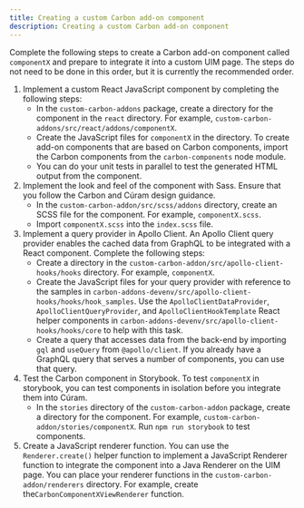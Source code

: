 ```yaml
---
title: Creating a custom Carbon add-on component
description: Creating a custom Carbon add-on component
---
```


Complete the following steps to create a Carbon add-on component called `componentX` and prepare to integrate it into a custom UIM page.
The steps do not need to be done in this order, but it is currently the recommended order.

1. Implement a custom React JavaScript component by completing the following steps:
   - In the `custom-carbon-addons` package, create a directory for the component in the `react` directory. For example, `custom-carbon-addons/src/react/addons/componentX`.
   - Create the JavaScript files for `componentX` in the directory. To create add-on components that are based on Carbon components, import the Carbon components from the `carbon-components` node module.
   - You can do your unit tests in parallel to test the generated HTML output from the component.
2. Implement the look and feel of the component with Sass. Ensure that you follow the Carbon and Cúram design guidance.
   - In the `custom-carbon-addon/src/scss/addons` directory, create an SCSS file for the component. For example, `componentX.scss`.
   - Import `componentX.scss` into the `index.scss` file.
3. Implement a query provider in Apollo Client. An Apollo Client query provider enables the cached data from GraphQL to be integrated with a React component. Complete the following steps:
   - Create a directory in the `custom-carbon-addon/src/apollo-client-hooks/hooks` directory. For example, `componentX`.
   - Create the JavaScript files for your query provider with reference to the samples in `carbon-addons-devenv/src/apollo-client-hooks/hooks/hook_samples`.
     Use the `ApolloClientDataProvider`, `ApolloClientQueryProvider`, and `ApolloClientHookTemplate` React helper components in `carbon-addons-devenv/src/apollo-client-hooks/hooks/core` to help with this task.
   - Create a query that accesses data from the back-end by importing `gql` and `useQuery` from `@apollo/client`. If you already have a GraphQL query that serves a number of components, you can use that query.
4. Test the Carbon component in Storybook. To test `componentX` in storybook, you can test components in isolation before you integrate them into Cúram.
   - In the `stories` directory of the `custom-carbon-addon` package, create a directory for the component. For example, `custom-carbon-addon/stories/componentX`. Run `npm run storybook` to test components.
5. Create a JavaScript renderer function. You can use the `Renderer.create()` helper function to implement a JavaScript Renderer function to integrate the component into a Java Renderer on the UIM page. You can place your renderer functions in the `custom-carbon-addon/renderers` directory. For example, create the`CarbonComponentXViewRenderer` function.
